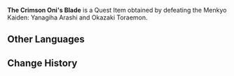 {{Item Infobox
|id           = 100867
|image        = Item Blade.png
|type         = Quest Items
|description  = The favored sword of Okazaki Toraemon, an expelled member of the [[Iwakura School]]. It is a leftover copy of a certain famous sword, and has been reforged after being broken. It and [[The Violet Oni's Blade|the weapon of Yanagiha Arashi]] are a pair.
|source1      = Obtained by defeating Menkyo Kaiden: [[Yanagiha Arashi]] and [[Okazaki Toraemon]].
}}
'''The Crimson Oni's Blade''' is a Quest Item obtained by defeating the Menkyo Kaiden: Yanagiha Arashi and Okazaki Toraemon.
==Other Languages==
{{Other Languages
|default_hidden = 1
|en      = The Crimson Oni's Blade
|zhs     = 「赤鬼」的刀
|zhs_rm  = "Chì Guǐ" de Dāo
|zht     = 「赤鬼」的刀
|zht_rm  = "Chì Guǐ" de Dāo
|ja      = 「赤鬼」の刀
|ja_rm   = "Akaoni" no Katana
|ko      = 「붉은 오니」의 검
|ko_rm   = 
|es      = Espada de Oni escarlata
|fr      = Épée de l'Oni cramoisi
|ru      = Клинок Багрового Они
|th      = Crimson Oni's Blade
|th_rm   = 
|vi      = Thanh Đao "Xích Quỷ"
|de      = Klinge des roten Oni
|id      = Pedang Crimson Oni
|pt      = A Espada do Oni Carmesim
}}

==Change History==
{{Change History|2.0}}